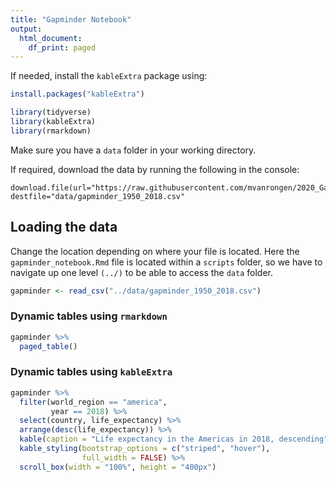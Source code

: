 ```yaml
---
title: "Gapminder Notebook"
output:
  html_document:
    df_print: paged
---
```


If needed, install the `kableExtra` package using:

```r
install.packages("kableExtra")
```

```r
library(tidyverse)
library(kableExtra)
library(rmarkdown)
```

Make sure you have a `data` folder in your working directory.

If required, download the data by running the following in the console:

```
download.file(url="https://raw.githubusercontent.com/mvanrongen/2020_Gates_Reproducibility/master/data/processed/gapminder_1950_2018.csv", destfile="data/gapminder_1950_2018.csv"
```

## Loading the data
Change the location depending on where your file is located. Here the `gapminder_notebook.Rmd` file is located within a `scripts` folder, so we have to navigate up one level `(../)` to be able to access the `data` folder.

```r
gapminder <- read_csv("../data/gapminder_1950_2018.csv")
```

### Dynamic tables using `rmarkdown`

```r
gapminder %>% 
  paged_table()
```

### Dynamic tables using `kableExtra`

```r
gapminder %>% 
  filter(world_region == "america",
         year == 2018) %>%
  select(country, life_expectancy) %>%
  arrange(desc(life_expectancy)) %>% 
  kable(caption = "Life expectancy in the Americas in 2018, descending") %>% 
  kable_styling(bootstrap_options = c("striped", "hover"), 
                full_width = FALSE) %>% 
  scroll_box(width = "100%", height = "400px")
```













